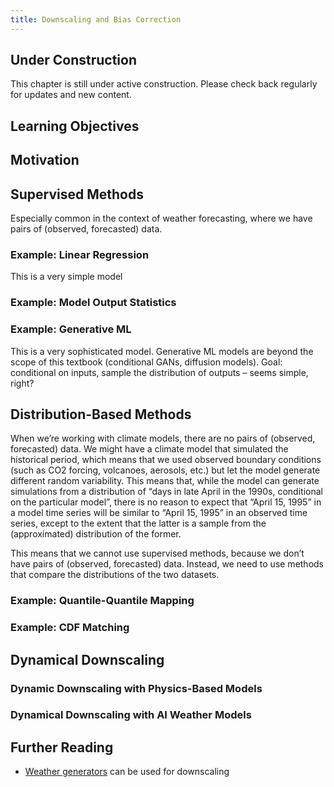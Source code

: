```yaml
---
title: Downscaling and Bias Correction
---
```


::: {.callout-note}
## Under Construction
This chapter is still under active construction. Please check back regularly for updates and new content.
:::

::: {.callout-tip}
## Learning Objectives
:::

## Motivation

## Supervised Methods

Especially common in the context of weather forecasting, where we have pairs of (observed, forecasted) data.

### Example: Linear Regression

This is a very simple model

### Example: Model Output Statistics

### Example: Generative ML

This is a very sophisticated model.
Generative ML models are beyond the scope of this textbook (conditional GANs, diffusion models).
Goal: conditional on inputs, sample the distribution of outputs -- seems simple, right?

## Distribution-Based Methods

When we're working with climate models, there are no pairs of (observed, forecasted) data.
We might have a climate model that simulated the historical period, which means that we used observed boundary conditions (such as CO2 forcing, volcanoes, aerosols, etc.) but let the model generate different random variability.
This means that, while the model can generate simulations from a distribution of "days in late April in the 1990s, conditional on the particular model", there is no reason to expect that "April 15, 1995" in a model time series will be similar to "April 15, 1995" in an observed time series, except to the extent that the latter is a sample from the (approximated) distribution of the former.

This means that we cannot use supervised methods, because we don't have pairs of (observed, forecasted) data.
Instead, we need to use methods that compare the distributions of the two datasets.

### Example: Quantile-Quantile Mapping

### Example: CDF Matching

## Dynamical Downscaling

### Dynamic Downscaling with Physics-Based Models

### Dynamical Downscaling with AI Weather Models

## Further Reading {.unnumbered}

- [Weather generators](./generators.qmd) can be used for downscaling